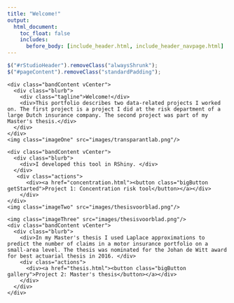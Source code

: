 ```yaml
---
title: "Welcome!"
output:
  html_document:
    toc_float: false
    includes:
      before_body: [include_header.html, include_header_navpage.html]
---
```



```js
$("#rStudioHeader").removeClass("alwaysShrunk");
$("#pageContent").removeClass("standardPadding");
```


<!--html_preserve-->

<div id="homeContent">
  <div class="band full blue first rightText">
    <div class="bandContent vCenter">
      <div class="blurb">
        <div class="tagline">Welcome!</div>
        <div>This portfolio describes two data-related projects I worked on. The first project is a project I did at the risk department of a large Dutch insurance company. The second project was part of my Master's thesis.</div>
      </div>
    </div>
    <img class="imageOne" src="images/transparantlab.png"/>
  </div>
  <div class="band full gray1 second leftText">
    <div class="bandContent vCenter">
      <div class="blurb">
        <div>I developed this tool in RShiny. </div>
      </div>
       <div class="actions">
          <div><a href="concentration.html"><button class="bigButton getStarted">Project 1: Concentration risk tool</button></a></div>
        </div>
    </div>
    <img class="imageTwo" src="images/thesisvoorblad.png"/>
  </div>

  <div class="band full third rightText">
    <img class="imageThree" src="images/thesisvoorblad.png"/>
    <div class="bandContent vCenter">
      <div class="blurb">
        <div>In my Master's thesis I used Laplace approximations to predict the number of claims in a motor insurance portfolio on a small-area level. The thesis was nominated for the Johan de Witt award for best actuarial thesis in 2016. </div>
        <div class="actions">
          <div><a href="thesis.html"><button class="bigButton gallery">Project 2: Master's thesis</button></a></div>
        </div>
      </div>
    </div>
  </div>
</div>

<!--/html_preserve-->






